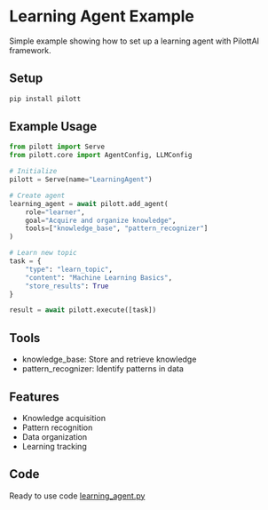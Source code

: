 # Learning Agent Example

Simple example showing how to set up a learning agent with PilottAI framework.

## Setup

```bash
pip install pilott
```

## Example Usage

```python
from pilott import Serve
from pilott.core import AgentConfig, LLMConfig

# Initialize
pilott = Serve(name="LearningAgent")

# Create agent
learning_agent = await pilott.add_agent(
    role="learner",
    goal="Acquire and organize knowledge",
    tools=["knowledge_base", "pattern_recognizer"]
)

# Learn new topic
task = {
    "type": "learn_topic",
    "content": "Machine Learning Basics",
    "store_results": True
}

result = await pilott.execute([task])
```

## Tools

- knowledge_base: Store and retrieve knowledge
- pattern_recognizer: Identify patterns in data

## Features

- Knowledge acquisition
- Pattern recognition
- Data organization
- Learning tracking

## Code

Ready to use code [learning_agent.py](../../pilott/agents/learning_agent.py)